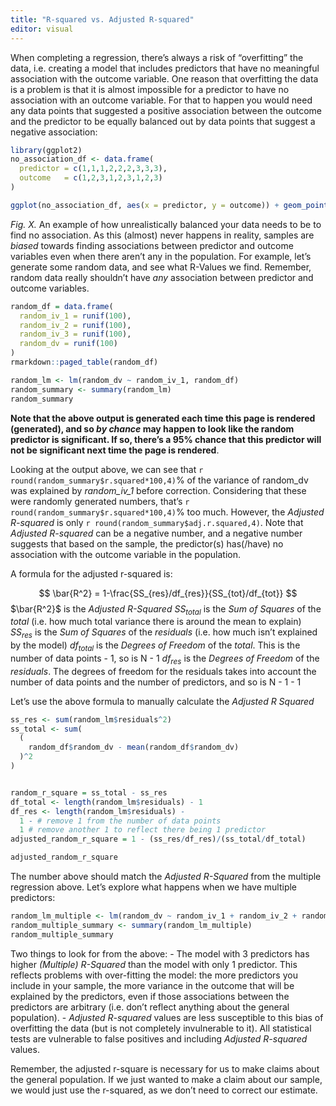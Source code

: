 ```yaml
---
title: "R-squared vs. Adjusted R-squared"
editor: visual
---
```


When completing a regression, there's always a risk of "overfitting" the data, i.e. creating a model that includes predictors that have no meaningful association with the outcome variable. One reason that overfitting the data is a problem is that it is almost impossible for a predictor to have no association with an outcome variable. For that to happen you would need any data points that suggested a positive association between the outcome and the predictor to be equally balanced out by data points that suggest a negative association:

```r
library(ggplot2)
no_association_df <- data.frame(
  predictor = c(1,1,1,2,2,2,3,3,3),
  outcome   = c(1,2,3,1,2,3,1,2,3)
)

ggplot(no_association_df, aes(x = predictor, y = outcome)) + geom_point() + geom_smooth(method=lm, formula = 'y ~ x')
```

*Fig. X.* An example of how unrealistically balanced your data needs to be to find no association. As this (almost) never happens in reality, samples are *biased* towards finding associations between predictor and outcome variables even when there aren't any in the population. For example, let's generate some random data, and see what R-Values we find. Remember, random data really shouldn't have *any* association between predictor and outcome variables.

```r
random_df = data.frame(
  random_iv_1 = runif(100),
  random_iv_2 = runif(100),
  random_iv_3 = runif(100),
  random_dv = runif(100)
)
rmarkdown::paged_table(random_df)
```

```r
random_lm <- lm(random_dv ~ random_iv_1, random_df)
random_summary <- summary(random_lm)
random_summary
```

**Note that the above output is generated each time this page is rendered (generated), and so *by chance* may happen to look like the random predictor is significant. If so, there's a 95% chance that this predictor will not be significant next time the page is rendered**.

Looking at the output above, we can see that `r round(random_summary$r.squared*100,4)`% of the variance of random_dv was explained by *random_iv_1* before correction. Considering that these were randomly generated numbers, that's `r round(random_summary$r.squared*100,4)`% too much. However, the *Adjusted R-squared* is only `r round(random_summary$adj.r.squared,4)`. Note that *Adjusted R-squared* can be a negative number, and a negative number suggests that based on the sample, the predictor(s) has(/have) no association with the outcome variable in the population.

A formula for the adjusted r-squared is:

$$
\bar{R^2} = 1-\frac{SS_{res}/df_{res}}{SS_{tot}/df_{tot}}
$$ $\bar{R^2}$ is the *Adjusted R-Squared* $SS_{total}$ is the *Sum of Squares* of the *total* (i.e. how much total variance there is around the mean to explain) $SS_{res}$ is the *Sum of Squares* of the *residuals* (i.e. how much isn't explained by the model) $df_{total}$ is the *Degrees of Freedom* of the *total*. This is the number of data points - 1, so is N - 1 $df_{res}$ is the *Degrees of Freedom* of the *residuals*. The degrees of freedom for the residuals takes into account the number of data points and the number of predictors, and so is N - 1 - 1

Let's use the above formula to manually calculate the *Adjusted R Squared*

```r
ss_res <- sum(random_lm$residuals^2)
ss_total <- sum(
  (
    random_df$random_dv - mean(random_df$random_dv)
  )^2
)


random_r_square = ss_total - ss_res
df_total <- length(random_lm$residuals) - 1
df_res <- length(random_lm$residuals) -
  1 - # remove 1 from the number of data points
  1 # remove another 1 to reflect there being 1 predictor
adjusted_random_r_square = 1 - (ss_res/df_res)/(ss_total/df_total)

adjusted_random_r_square
```

The number above should match the *Adjusted R-Squared* from the multiple regression above. Let's explore what happens when we have multiple predictors:

```r
random_lm_multiple <- lm(random_dv ~ random_iv_1 + random_iv_2 + random_iv_3, random_df)
random_multiple_summary <- summary(random_lm_multiple)
random_multiple_summary
```

Two things to look for from the above: - The model with 3 predictors has higher *(Multiple) R-Squared* than the model with only 1 predictor. This reflects problems with over-fitting the model: the more predictors you include in your sample, the more variance in the outcome that will be explained by the predictors, even if those associations between the predictors are arbitrary (i.e. don't reflect anything about the general population). - *Adjusted R-squared* values are less susceptible to this bias of overfitting the data (but is not completely invulnerable to it). All statistical tests are vulnerable to false positives and including *Adjusted R-squared* values.

Remember, the adjusted r-square is necessary for us to make claims about the general population. If we just wanted to make a claim about our sample, we would just use the r-squared, as we don't need to correct our estimate.
